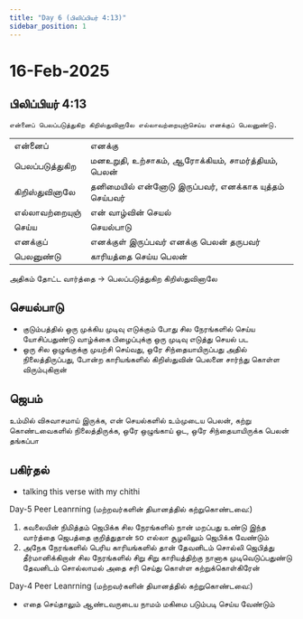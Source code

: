 ```yaml
---
title: "Day 6 (பிலிப்பியர் 4:13)"
sidebar_position: 1
---
```


# 16-Feb-2025
## பிலிப்பியர் 4:13
`என்னைப் பெலப்படுத்துகிற கிறிஸ்துவினாலே எல்லாவற்றையுஞ்செய்ய எனக்குப் பெலனுண்டு.`

|          |         |
| -------- | ------- |
| என்னைப் | எனக்கு |
| பெலப்படுத்துகிற | மனஉறுதி, உற்சாகம், ஆரோக்கியம், சாமர்த்தியம், பெலன் |
| கிறிஸ்துவினாலே | தனிமையில் என்னோடு இருப்பவர், எனக்காக யுத்தம் செய்பவர் |
| எல்லாவற்றையுஞ் | என் வாழ்வின் செயல் |
| செய்ய | செயல்பாடு |
| எனக்குப் | எனக்குள் இருப்பவர் எனக்கு பெலன் தருபவர் |
| பெலனுண்டு | காரியத்தை செய்ய பெலன் |

அதிகம் தோட்ட வார்த்தை -> பெலப்படுத்துகிற கிறிஸ்துவினாலே

## செயல்பாடு
* குடும்பத்தில் ஒரு முக்கிய முடிவு எடுக்கும் போது சில நேரங்களில் செய்ய யோசிப்பதுண்டு வாழ்க்கை பிழைப்புக்கு ஒரு முடிவு எடுத்து செயல் பட
* ஒரு சில ஒழுங்குக்கு முயற்சி செய்வது, ஒரே சிந்தையாயிருப்பது அதில் நிலைத்திருப்பது, போன்ற காரியங்களில் கிறிஸ்துவின் பெலனை சார்ந்து கொள்ள விரும்புகிறான்

## ஜெபம்
உம்மில் விசுவாசமாய் இருக்க, என் செயல்களில் உம்முடைய பெலன், கற்று கொண்டவைகளில் நிலைத்திருக்க, ஒரே ஒழுங்காய் ஓட, ஒரே சிந்தையாயிருக்க பெலன் தங்கப்பா

## பகிர்தல்
* talking this verse with my chithi 

Day-5 Peer Leanrning (மற்றவர்களின் தியானத்தில் கற்றுகொண்டவை:)
1. கவலையின் நிமித்தம் ஜெபிக்க சில நேரங்களில் நான் மறப்பது உண்டு இந்த வார்த்தை ஜெபத்தை குறித்துதான் so எல்லா சூழலிலும் ஜெபிக்க வேண்டும்   
2. அநேக நேரங்களில் பெரிய காரியங்களில் தான் தேவனிடம் சொல்லி ஜெபித்து தீர்மானிக்கிறான் சில நேரங்களில் சிறு சிறு காரியத்திற்கு நானாக முடிவெடுப்பதுண்டு தேவனிடம் சொல்லாமல் அதை சரி செய்து கொள்ள கற்றுக்கொள்கிரேன்

Day-4 Peer Leanrning (மற்றவர்களின் தியானத்தில் கற்றுகொண்டவை:)
* எதை செய்தாலும் ஆண்டவருடைய நாமம் மகிமை படும்படி செய்ய வேண்டும்